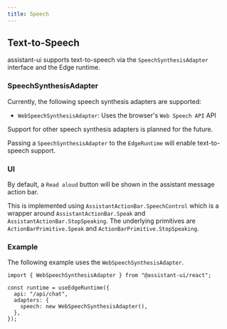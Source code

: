 ```yaml
---
title: Speech
---
```


## Text-to-Speech

assistant-ui supports text-to-speech via the `SpeechSynthesisAdapter` interface and the Edge runtime.

### SpeechSynthesisAdapter

Currently, the following speech synthesis adapters are supported:

- `WebSpeechSynthesisAdapter`: Uses the browser's `Web Speech API` API

Support for other speech synthesis adapters is planned for the future.

Passing a `SpeechSynthesisAdapter` to the `EdgeRuntime` will enable text-to-speech support.

### UI

By default, a `Read aloud` button will be shown in the assistant message action bar.

This is implemented using `AssistantActionBar.SpeechControl` which is a wrapper around `AssistantActionBar.Speak` and `AssistantActionBar.StopSpeaking`.
The underlying primitives are `ActionBarPrimitive.Speak` and `ActionBarPrimitive.StopSpeaking`.

### Example

The following example uses the `WebSpeechSynthesisAdapter`.

```tsx
import { WebSpeechSynthesisAdapter } from "@assistant-ui/react";

const runtime = useEdgeRuntime({
  api: "/api/chat",
  adapters: {
    speech: new WebSpeechSynthesisAdapter(),
  },
});
```
